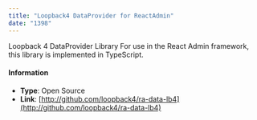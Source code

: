 ```yaml
---
title: "Loopback4 DataProvider for ReactAdmin"
date: "1398"
---
```


Loopback 4 DataProvider Library For use in the React Admin framework, this library is implemented in TypeScript.

#### Information

-   **Type**: Open Source
-   **Link**: [http://github.com/loopback4/ra-data-lb4](http://github.com/loopback4/ra-data-lb4)
